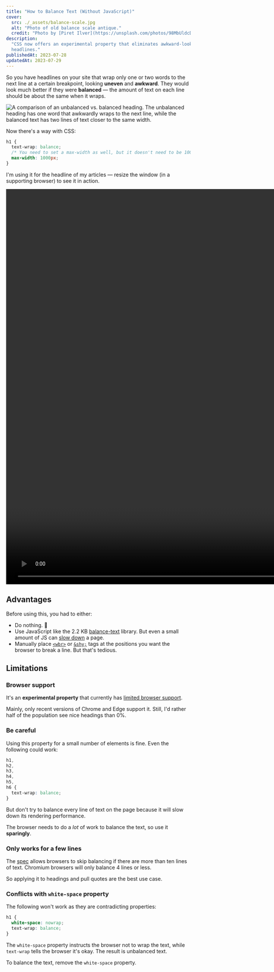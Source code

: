 ```yaml
---
title: "How to Balance Text (Without JavaScript)"
cover:
  src: ./_assets/balance-scale.jpg
  alt: "Photo of old balance scale antique."
  credit: "Photo by [Piret Ilver](https://unsplash.com/photos/98MbUldcDJY)"
description:
  "CSS now offers an experimental property that eliminates awkward-looking
  headlines."
publishedAt: 2023-07-28
updatedAt: 2023-07-29
---
```


So you have headlines on your site that wrap only one or two words to the next
line at a certain breakpoint, looking **uneven** and **awkward**. They would
look much better if they were **balanced** — the amount of text on each line
should be about the same when it wraps.


<Image
  src={comparison}
  alt="A comparison of an unbalanced vs. balanced heading. The unbalanced heading has one word that awkwardly wraps to the next line, while the balanced text has two lines of text closer to the same width."
/>

Now there's a way with CSS:

```css title="styles.css"
h1 {
  text-wrap: balance;
  /* You need to set a max-width as well, but it doesn't need to be 1000px */
  max-width: 1000px;
}
```

I'm using it for the headline of my articles — resize the window (in a
supporting browser) to see it in action.


<Video
  description="Browser with a headline on the page that initially spans on line. When the browser decreases its width, the text wraps to two lines with about the same amount of text on each line."
  width="1864"
  height="1080"
  hasShadow={true}
  src={[demo]}
/>

## Advantages

Before using this, you had to either:

- Do nothing. 🙈
- Use JavaScript like the 2.2 KB
  [balance-text](https://github.com/adobe/balance-text) library. But even a
  small amount of JS can
  [slow down](/blog/300ms-faster-reducing-wikipedias-total-blocking-time/#step-1-remove-unnecessary-javascript)
  a page.
- Manually place
  [`<wbr>`](https://developer.mozilla.org/en-US/docs/Web/HTML/Element/wbr) or
  [`&shy;`](https://developer.mozilla.org/en-US/docs/Web/CSS/hyphens) tags at
  the positions you want the browser to break a line. But that's tedious.

## Limitations

### Browser support

It's an **experimental property** that currently has
[limited browser support](https://caniuse.com/?search=text-wrap%20balance).

Mainly, only recent versions of Chrome and Edge support it. Still, I'd rather
half of the population see nice headings than 0%.

### Be careful

Using this property for a small number of elements is fine. Even the following
could work:

```css
h1,
h2,
h3,
h4,
h5,
h6 {
  text-wrap: balance;
}
```

But don't try to balance every line of text on the page because it will slow
down its rendering performance.

The browser needs to do a _lot_ of work to balance the text, so use it
**sparingly**.

### Only works for a few lines

The [spec](https://www.w3.org/TR/css-text-4/#text-wrap) allows browsers to skip
balancing if there are more than ten lines of text. Chromium browsers will only
balance 4 lines or less.

So applying it to headings and pull quotes are the best use case.

### Conflicts with `white-space` property

The following won't work as they are contradicting properties:

```css
h1 {
  white-space: nowrap;
  text-wrap: balance;
}
```

The `white-space` property instructs the browser not to wrap the text, while
`text-wrap` tells the browser it's okay. The result is unbalanced text.

To balance the text, remove the `white-space` property.
